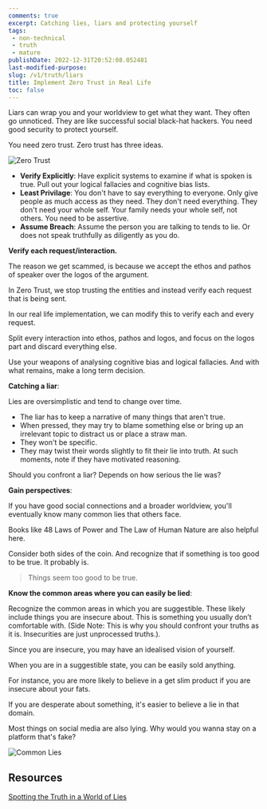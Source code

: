 ```yaml
---
comments: true
excerpt: Catching lies, liars and protecting yourself
tags:
 - non-technical
 - truth
 - mature
publishDate: 2022-12-31T20:52:08.052481
last-modified-purpose:
slug: /v1/truth/liars
title: Implement Zero Trust in Real Life
toc: false
---
```




Liars can wrap you and your worldview to get what they want. They often go unnoticed. They are like successful social black-hat hackers. You need good security to protect yourself.

<Tip type="note" content="There is a difference between not knowing the truth (being naive) and lying. Here we are talking about deception." />

You need zero trust. Zero trust has three ideas.

<Image src="/images/v1-truth/zero-trust.png" alt="Zero Trust" />

<Tip type="info" content="Zero Trust is a concept in computer security used to protect distributed systems in cloud infrastructure. We can apply the same concepts to regular life." />

- **Verify Explicitly**: Have explicit systems to examine if what is spoken is true. Pull out your logical fallacies and cognitive bias lists.
- **Least Privilage**: You don't have to say everything to everyone. Only give people as much access as they need. They don't need everything. They don't need your whole self. Your family needs your whole self, not others. You need to be assertive.
- **Assume Breach**: Assume the person you are talking to tends to lie. Or does not speak truthfully as diligently as you do.

**Verify each request/interaction.**

The reason we get scammed, is because we accept the ethos and pathos of speaker over the logos of the argument.

In Zero Trust, we stop trusting the entities and instead verify each request that is being sent.

In our real life implementation, we can modify this to verify each and every request.

Split every interaction into ethos, pathos and logos, and focus on the logos part and discard everything else.

Use your weapons of analysing cognitive bias and logical fallacies. And with what remains, make a long term decision.

**Catching a liar**:

Lies are oversimplistic and tend to change over time.

- The liar has to keep a narrative of many things that aren't true.
- When pressed, they may try to blame something else or bring up an irrelevant topic to distract us or place a straw man.
- They won't be specific.
- They may twist their words slightly to fit their lie into truth. At such moments, note if they have motivated reasoning.

Should you confront a liar? Depends on how serious the lie was?

<Tip content="Stay away from people who explicitly lie or have manipulative behavior." />

**Gain perspectives**:

If you have good social connections and a broader worldview, you'll eventually know many common lies that others face.

Books like 48 Laws of Power and The Law of Human Nature are also helpful here.

Consider both sides of the coin. And recognize that if something is too good to be true. It probably is.

> Things seem too good to be true.

**Know the common areas where you can easily be lied**:

Recognize the common areas in which you are suggestible. These likely include things you are insecure about. This is something you usually don’t comfortable with. (Side Note: This is why you should confront your truths as it is. Insecurities are just unprocessed truths.).

Since you are insecure, you may have an idealised vision of yourself.

When you are in a suggestible state, you can be easily sold anything. 

For instance, you are more likely to believe in a get slim product if you are insecure about your fats.

If you are desperate about something, it's easier to believe a lie in that domain.

Most things on social media are also lying. Why would you wanna stay on a platform that's fake?

![Common Lies](https://www.merits.com/hs-fs/hubfs/Imported_Blog_Media/how-many-people-are-lying-Feb-26-2022-05-34-55-04-PM.png?width=1520&name=how-many-people-are-lying-Feb-26-2022-05-34-55-04-PM.png)

## Resources

[Spotting the Truth in a World of Lies](https://www.merits.com/blog/spotting-the-truth-in-a-world-of-lies)